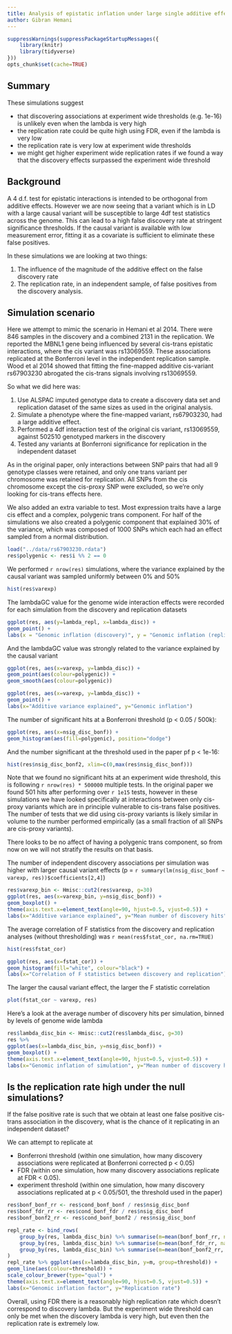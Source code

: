 ```yaml
---
title: Analysis of epistatic inflation under large single additive effects, with a focus on the replication rate
author: Gibran Hemani
---
```


```r
suppressWarnings(suppressPackageStartupMessages({
	library(knitr)
	library(tidyverse)
}))
opts_chunk$set(cache=TRUE)
```

## Summary

These simulations suggest

- that discovering associations at experiment wide thresholds (e.g. 1e-16) is unlikely even when the lambda is very high
- the replication rate could be quite high using FDR, even if the lambda is very low
- the replication rate is very low at experiment wide thresholds
- we might get higher experiment wide replication rates if we found a way that the discovery effects surpassed the experiment wide threshold


## Background

A 4 d.f. test for epistatic interactions is intended to be orthogonal from additive effects. However we are now seeing that a variant which is in LD with a large causal variant will be susceptible to large 4df test statistics across the genome. This can lead to a high false discovery rate at stringent significance thresholds. If the causal variant is available with low measurement error, fitting it as a covariate is sufficient to eliminate these false positives.

In these simulations we are looking at two things:

1. The influence of the magnitude of the additive effect on the false discovery rate
2. The replication rate, in an independent sample, of false positives from the discovery analysis.

## Simulation scenario

Here we attempt to mimic the scenario in Hemani et al 2014. There were 846 samples in the discovery and a combined 2131 in the replication. We reported the MBNL1 gene being influenced by several cis-trans epistatic interactions, where the cis variant was rs13069559. These associations replicated at the Bonferroni level in the independent replication sample. Wood et al 2014 showed that fitting the fine-mapped additive cis-variant rs67903230 abrogated the cis-trans signals involving rs13069559.

So what we did here was:


1. Use ALSPAC imputed genotype data to create a discovery data set and replication dataset of the same sizes as used in the original analysis. 
2. Simulate a phenotype where the fine-mapped variant, rs67903230, had a large additive effect.
3. Performed a 4df interaction test of the original cis variant, rs13069559, against 502510 genotyped markers in the discovery
4. Tested any variants at Bonferroni significance for replication in the independent dataset

As in the original paper, only interactions between SNP pairs that had all 9 genotype classes were retained, and only one trans variant per chromosome was retained for replication. All SNPs from the cis chromosome except the cis-proxy SNP were excluded, so we're only looking for cis-trans effects here.

We also added an extra variable to test. Most expression traits have a large cis effect and a complex, polygenic trans component. For half of the simulations we also created a polygenic component that explained 30% of the variance, which was composed of 1000 SNPs which each had an effect sampled from a normal distribution.

```r
load("../data/rs67903230.rdata")
res$polygenic <- res$i %% 2 == 0
```

We performed `r nrow(res)` simulations, where the variance explained by the causal variant was sampled uniformly between 0% and 50%

```r
hist(res$varexp)
```

The lambdaGC value for the genome wide interaction effects were recorded for each simulation from the discovery and replication datasets


```r
ggplot(res, aes(y=lambda_repl, x=lambda_disc)) +
geom_point() +
labs(x = "Genomic inflation (discovery)", y = "Genomic inflation (replication)")
```

And the lambdaGC value was strongly related to the variance explained by the causal variant

```r
ggplot(res, aes(x=varexp, y=lambda_disc)) +
geom_point(aes(colour=polygenic)) +
geom_smooth(aes(colour=polygenic))
```

```r
ggplot(res, aes(x=varexp, y=lambda_disc)) +
geom_point() +
labs(x="Additive variance explained", y="Genomic inflation")
```


The number of significant hits at a Bonferroni threshold (p < 0.05 / 500k):


```r
ggplot(res, aes(x=nsig_disc_bonf)) +
geom_histogram(aes(fill=polygenic), position="dodge")
```

And the number significant at the threshold used in the paper pf p < 1e-16:

```r
hist(res$nsig_disc_bonf2, xlim=c(0,max(res$nsig_disc_bonf)))
```

Note that we found no significant hits at an experiment wide threshold, this is following `r nrow(res) * 500000` multiple tests. In the original paper we found 501 hits after performing over `r 1e15` tests, however in these simulations we have looked specifically at interactions between only cis-proxy variants which are in principle vulnerable to cis-trans false positives. The number of tests that we did using cis-proxy variants is likely similar in volume to the number performed empirically (as a small fraction of all SNPs are cis-proxy variants).

There looks to be no affect of having a polygenic trans component, so from now on we will not stratify the results on that basis.

The number of independent discovery associations per simulation was higher with larger causal variant effects (p = `r summary(lm(nsig_disc_bonf ~ varexp, res))$coefficients[2,4]`)

```r
res$varexp_bin <- Hmisc::cut2(res$varexp, g=30)
ggplot(res, aes(x=varexp_bin, y=nsig_disc_bonf)) +
geom_boxplot() +
theme(axis.text.x=element_text(angle=90, hjust=0.5, vjust=0.5)) +
labs(x="Additive variance explained", y="Mean number of discovery hits")
```

The average correlation of F statistics from the discovery and replication analyses (without thresholding) was `r mean(res$fstat_cor, na.rm=TRUE)`

```r
hist(res$fstat_cor)
```

```r
ggplot(res, aes(x=fstat_cor)) +
geom_histogram(fill="white", colour="black") +
labs(x="Correlation of F statistics between discovery and replication")

```

The larger the causal variant effect, the larger the F statistic correlation

```r
plot(fstat_cor ~ varexp, res)
```

Here's a look at the average number of discovery hits per simulation, binned by levels of genome wide lambda

```r
res$lambda_disc_bin <- Hmisc::cut2(res$lambda_disc, g=30)
res %>% 
ggplot(aes(x=lambda_disc_bin, y=nsig_disc_bonf)) +
geom_boxplot() +
theme(axis.text.x=element_text(angle=90, hjust=0.5, vjust=0.5)) +
labs(x="Genomic inflation of simulation", y="Mean number of discovery hits")
```


## Is the replication rate high under the null simulations?

If the false positive rate is such that we obtain at least one false positive cis-trans association in the discovery, what is the chance of it replicating in an independent dataset?

We can attempt to replicate at

* Bonferroni threshold (within one simulation, how many discovery associations were replicated at Bonferroni corrected p < 0.05)
* FDR (within one simulation, how many discovery associations replicate at FDR < 0.05).
* experiment threshold (within one simulation, how many discovery associations replicated at p < 0.05/501, the threshold used in the paper)


```r
res$bonf_bonf_rr <- res$cond_bonf_bonf / res$nsig_disc_bonf
res$bonf_fdr_rr <- res$cond_bonf_fdr / res$nsig_disc_bonf
res$bonf_bonf2_rr <- res$cond_bonf_bonf2 / res$nsig_disc_bonf

repl_rate <- bind_rows(
	group_by(res, lambda_disc_bin) %>% summarise(m=mean(bonf_bonf_rr, na.rm=T)) %>% mutate(threshold="Bonferroni"),
	group_by(res, lambda_disc_bin) %>% summarise(m=mean(bonf_fdr_rr, na.rm=T)) %>% mutate(threshold="FDR"),
	group_by(res, lambda_disc_bin) %>% summarise(m=mean(bonf_bonf2_rr, na.rm=T)) %>% mutate(threshold="Experiment")
)
repl_rate %>% ggplot(aes(x=lambda_disc_bin, y=m, group=threshold)) +
geom_line(aes(colour=threshold)) +
scale_colour_brewer(type="qual") +
theme(axis.text.x=element_text(angle=90, hjust=0.5, vjust=0.5)) +
labs(x="Genomic inflation factor", y="Replication rate")
```

Overall, using FDR there is a reasonably high replication rate which doesn't correspond to discovery lambda. But the experiment wide threshold can only be met when the discovery lambda is very high, but even then the replication rate is extremely low.


